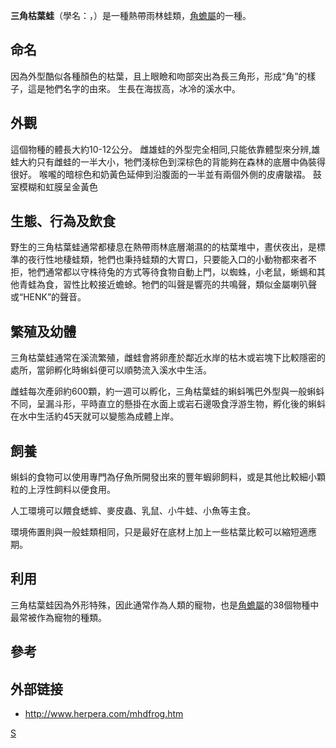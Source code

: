 {{Speciesbox 
| genus = Megophrys
| species = nasuta
| authority = 
| image = Megophrys.nasuta.7034.jpg
| image_caption = 三角枯葉蛙
| status = LC
| status_system = iucn3.1
}}
'''三角枯葉蛙'''（學名：{{lang|la|Megophrys nasuta}}，{{lang-en|Long-nosed horned frog}}）是一種熱帶雨林蛙類，[[角蟾屬|角蟾屬]]的一種。

==命名==
因為外型酷似各種顏色的枯葉，且上眼瞼和吻部突出為長三角形，形成“角”的樣子，這是牠們名字的由來。
生長在海拔高，冰冷的溪水中。

==外觀==
這個物種的體長大約10-12公分。 雌雄蛙的外型完全相同,只能依靠體型來分辨,雄蛙大約只有雌蛙的一半大小，牠們淺棕色到深棕色的背能夠在森林的底層中偽裝得很好。 喉嚨的暗棕色和奶黃色延伸到沿腹面的一半並有兩個外側的皮膚皺褶。 鼓室模糊和虹膜呈金黃色

== 生態、行為及飲食 ==
野生的三角枯葉蛙通常都棲息在熱帶雨林底層潮濕的的枯葉堆中，晝伏夜出，是標準的夜行性地棲蛙類，牠們也秉持蛙類的大胃口，只要能入口的小動物都來者不拒，牠們通常都以守株待兔的方式等待食物自動上門，以蜘蛛，小老鼠，蜥蜴和其他青蛙為食，習性比較接近蟾蜍。牠們的叫聲是響亮的共鳴聲，類似金屬喇叭聲或“HENK”的聲音。

== 繁殖及幼體 ==
三角枯葉蛙通常在溪流繁殖，雌蛙會將卵產於鄰近水岸的枯木或岩塊下比較隱密的處所，當卵孵化時蝌蚪便可以順勢流入溪水中生活。

雌蛙每次產卵約600顆，約一週可以孵化，三角枯葉蛙的蝌蚪嘴巴外型與一般蝌蚪不同，呈漏斗形，平時直立的懸掛在水面上或岩石邊吸食浮游生物，孵化後的蝌蚪在水中生活約45天就可以變態為成體上岸。

== 飼養 ==
蝌蚪的食物可以使用專門為仔魚所開發出來的豐年蝦卵飼料，或是其他比較細小顆粒的上浮性飼料以便食用。

人工環境可以餵食蟋蟀、麥皮蟲、乳鼠、小牛蛙、小魚等主食。

環境佈置則與一般蛙類相同，只是最好在底材上加上一些枯葉比較可以縮短適應期。

== 利用 ==
三角枯葉蛙因為外形特殊，因此通常作為人類的寵物，也是[[角蟾屬|角蟾屬]]的38個物種中最常被作為寵物的種類。

==參考==
{{reflist}}
==外部链接==
*http://www.herpera.com/mhdfrog.htm{{Wayback|url=http://www.herpera.com/mhdfrog.htm |date=20140109223847 }}
{{Taxonbar|from=Q134231}}

[[Category:角蟾属|S]]